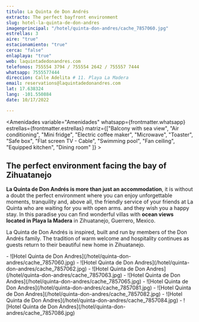 ```yaml
---
titulo: La Quinta de Don Andrés
extracto: The perfect bayfront environment
slug: hotel-la-quinta-de-don-andres
imagenprincipal: "/hotel/quinta-don-andres/cache_7857060.jpg"
estrellas: 3
aire: "true"
estacionamiento: "true"
cerca: "false"
enlaplaya: "true"
web: laquintadedonandres.com
telefonos: 755554 3794 / 755554 2642 / 755557 7444
whatsapp: 7555577444
direccion: Calle Adelita # 11. Playa La Madera
email: reservations@laquintadedonandres.com
lat: 17.638324
lang: -101.550884
date: 10/17/2022

---
```


<Amenidades variable="Amenidades" whatsapp={frontmatter.whatsapp} estrellas={frontmatter.estrellas} matriz={["Balcony with sea view", "Air conditioning", "Mini fridge", "Electric coffee maker", "Microwave", "Toaster", "Safe box", "Flat screen TV - Cable", "Swimming pool", "Fan ceiling", "Equipped kitchen", "Dining room" ]} > 


## The perfect environment facing the bay of Zihuatanejo

**La Quinta de Don Andrés is more than just an accommodation**, it is without a doubt the perfect environment where you can enjoy unforgettable moments, tranquility and, above all, the friendly service of your friends at La Quinta who are waiting for you with open arms. and they wish you a happy stay. In this paradise you can find wonderful villas with **ocean views located in Playa la Madera** in Zihuatanejo, Guerrero, Mexico.

La Quinta de Don Andrés is inspired, built and run by members of the Don Andrés family. The tradition of warm welcome and hospitality continues as guests return to their beautiful new home in Zihuatanejo.

</Amenidades>

<Galeria>
- ![Hotel Quinta de Don Andres](/hotel/quinta-don-andres/cache_7857060.jpg)
- ![Hotel Quinta de Don Andres](/hotel/quinta-don-andres/cache_7857062.jpg)
- ![Hotel Quinta de Don Andres](/hotel/quinta-don-andres/cache_7857063.jpg)
- ![Hotel Quinta de Don Andres](/hotel/quinta-don-andres/cache_7857065.jpg)
- ![Hotel Quinta de Don Andres](/hotel/quinta-don-andres/cache_7857081.jpg)
- ![Hotel Quinta de Don Andres](/hotel/quinta-don-andres/cache_7857082.jpg)
- ![Hotel Quinta de Don Andres](/hotel/quinta-don-andres/cache_7857084.jpg)
- ![Hotel Quinta de Don Andres](/hotel/quinta-don-andres/cache_7857086.jpg)


</Galeria>